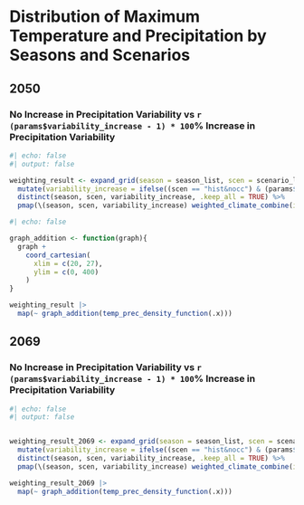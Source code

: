 # Distribution of Maximum Temperature and Precipitation by Seasons and Scenarios

## 2050
### No Increase in Precipitation Variability vs `r (params$variability_increase - 1) * 100`% Increase in Precipitation Variability

```r
#| echo: false
#| output: false

weighting_result <- expand_grid(season = season_list, scen = scenario_list, variability_increase = c(1, params$variability_increase)) %>%
  mutate(variability_increase = ifelse((scen == "hist&nocc") & (params$hist_nocc_variability == FALSE), 1, variability_increase))%>%
  distinct(season, scen, variability_increase, .keep_all = TRUE) %>%
  pmap(\(season, scen, variability_increase) weighted_climate_combine(iso = "ETH", scen = scen, season = season, chosen_yr = 2050, variable_list = variable_list, variability_increase = variability_increase, crop = params$crop, min_crop = params$min_crop, hist_nocc_variability = params$hist_nocc_variability, input_fd = input_fd))

```

```r
#| echo: false

graph_addition <- function(graph){
  graph +  
    coord_cartesian(
      xlim = c(20, 27),
      ylim = c(0, 400)
    )
}

weighting_result |>
  map(~ graph_addition(temp_prec_density_function(.x)))

```

## 2069
### No Increase in Precipitation Variability vs `r (params$variability_increase - 1) * 100`% Increase in Precipitation Variability

```r
#| echo: false
#| output: false


weighting_result_2069 <- expand_grid(season = season_list, scen = scenario_list, variability_increase = list(1, params$variability_increase)) %>%
  mutate(variability_increase = ifelse((scen == "hist&nocc") & (params$hist_nocc_variability == FALSE), 1, variability_increase))%>%
  distinct(season, scen, variability_increase, .keep_all = TRUE) %>%
  pmap(\(season, scen, variability_increase) weighted_climate_combine(iso = "ETH", scen = scen, season = season, chosen_yr = 2069, variable_list = variable_list, variability_increase = variability_increase, crop = params$crop, min_crop = params$min_crop, hist_nocc_variability = params$hist_nocc_variability, input_fd = input_fd))

```

```r
weighting_result_2069 |>
  map(~ graph_addition(temp_prec_density_function(.x)))

```
